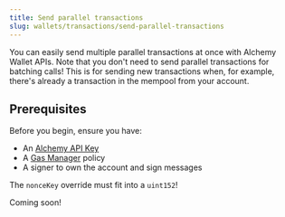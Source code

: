 ```yaml
---
title: Send parallel transactions
slug: wallets/transactions/send-parallel-transactions
---
```


You can easily send multiple parallel transactions at once with Alchemy Wallet APIs. Note that you don't need to send parallel transactions for batching calls! This is for sending new transactions when, for example, there's already a transaction in the mempool from your account.

## Prerequisites

Before you begin, ensure you have:

- An [Alchemy API Key](https://dashboard.alchemy.com/apps)
- A [Gas Manager](https://dashboard.alchemy.com/gas-manager/policy/create) policy
- A signer to own the account and sign messages

<Info>The `nonceKey` override must fit into a `uint152`!</Info>

<Tabs>
  <Tab title="React">Coming soon!</Tab>
  <Tab title="Other JS">
    <Markdown src="client.mdx" />
  </Tab>
  <Tab title="APIs">
    <Markdown src="api.mdx" />
  </Tab>
</Tabs>
